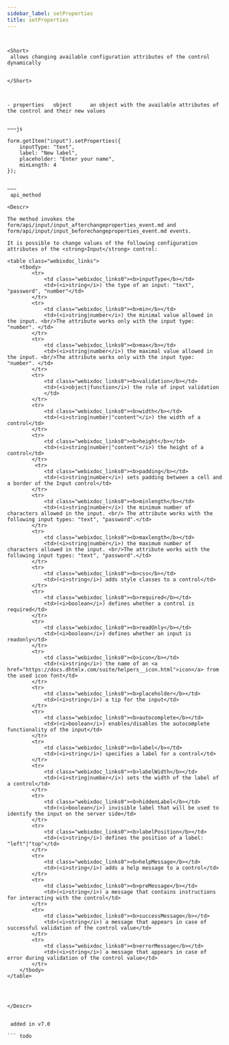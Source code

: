```yaml
---
sidebar_label: setProperties
title: setProperties
---
```



          

``` todo


<Short>
 allows changing available configuration attributes of the control dynamically


</Short>



- properties   object      an object with the available attributes of the control and their new values


~~~js

form.getItem("input").setProperties({
    inputType: "text",
    label: "New label", 
    placeholder: "Enter your name",
    minLength: 4
});
 

~~~
 api_method

<Descr>

The method invokes the form/api/input/input_afterchangeproperties_event.md and form/api/input/input_beforechangeproperties_event.md events.

It is possible to change values of the following configuration attributes of the <strong>Input</strong> control:

<table class="webixdoc_links">
	<tbody>
        <tr>
			<td class="webixdoc_links0"><b>inputType</b></td>
			<td>(<i>string</i>) the type of an input: "text", "password", "number"</td>
		</tr>
		<tr>
			<td class="webixdoc_links0"><b>min</b></td>
			<td>(<i>string|number</i>) the minimal value allowed in the input. <br/>The attribute works only with the input type: "number". </td>
		</tr>
		<tr>
			<td class="webixdoc_links0"><b>max</b></td>
			<td>(<i>string|number</i>) the maximal value allowed in the input. <br/>The attribute works only with the input type: "number". </td>
		</tr>
        <tr>
			<td class="webixdoc_links0"><b>validation</b></td>
			<td>(<i>object|function</i>) the rule of input validation
            </td>
		</tr>
        <tr>
			<td class="webixdoc_links0"><b>width</b></td>
			<td>(<i>string|number|"content"</i>) the width of a control</td>
		</tr>
        <tr>
			<td class="webixdoc_links0"><b>height</b></td>
			<td>(<i>string|number|"content"</i>) the height of a control</td>
		</tr>
         <tr>
			<td class="webixdoc_links0"><b>padding</b></td>
			<td>(<i>string|number</i>) sets padding between a cell and a border of the Input control</td>
		</tr>
		<tr>
			<td class="webixdoc_links0"><b>minlength</b></td>
			<td>(<i>string|number</i>) the minimum number of characters allowed in the input. <br/> The attribute works with the following input types: "text", "password".</td>
		</tr>
		<tr>
			<td class="webixdoc_links0"><b>maxlength</b></td>
			<td>(<i>string|number</i>) the maximum number of characters allowed in the input. <br/>The attribute works with the following input types: "text", "password".</td>
		</tr>	
        <tr>
			<td class="webixdoc_links0"><b>css</b></td>
			<td>(<i>string</i>) adds style classes to a control</td>
		</tr>
        <tr>
			<td class="webixdoc_links0"><b>required</b></td>
			<td>(<i>boolean</i>) defines whether a control is required</td>
		</tr>
        <tr>
			<td class="webixdoc_links0"><b>readOnly</b></td>
			<td>(<i>boolean</i>) defines whether an input is readonly</td>
		</tr>
        <tr>
			<td class="webixdoc_links0"><b>icon</b></td>
			<td>(<i>string</i>) the name of an <a href="https://docs.dhtmlx.com/suite/helpers__icon.html">icon</a> from the used icon font</td>
		</tr>
        <tr>
			<td class="webixdoc_links0"><b>placeholder</b></td>
			<td>(<i>string</i>) a tip for the input</td>
		</tr>
        <tr>
			<td class="webixdoc_links0"><b>autocomplete</b></td>
			<td>(<i>boolean</i>) enables/disables the autocomplete functionality of the input</td>
		</tr>
        <tr>
			<td class="webixdoc_links0"><b>label</b></td>
			<td>(<i>string</i>) specifies a label for a control</td>
		</tr>
        <tr>
			<td class="webixdoc_links0"><b>labelWidth</b></td>
			<td>(<i>string|number</i>) sets the width of the label of a control</td>
		</tr>
        <tr>
			<td class="webixdoc_links0"><b>hiddenLabel</b></td>
			<td>(<i>boolean</i>) invisible label that will be used to identify the input on the server side</td>
		</tr>
        <tr>
			<td class="webixdoc_links0"><b>labelPosition</b></td>
			<td>(<i>string</i>) defines the position of a label: "left"|"top"</td>
		</tr>
        <tr>
			<td class="webixdoc_links0"><b>helpMessage</b></td>
			<td>(<i>string</i>) adds a help message to a control</td>
		</tr>
        <tr>
			<td class="webixdoc_links0"><b>preMessage</b></td>
			<td>(<i>string</i>) a message that contains instructions for interacting with the control</td>
		</tr>
        <tr>
			<td class="webixdoc_links0"><b>successMessage</b></td>
			<td>(<i>string</i>) a message that appears in case of successful validation of the control value</td>
		</tr>
        <tr>
			<td class="webixdoc_links0"><b>errorMessage</b></td>
			<td>(<i>string</i>) a message that appears in case of error during validation of the control value</td>
		</tr>
    </tbody>
</table>




</Descr>


 added in v7.0

``` todo
